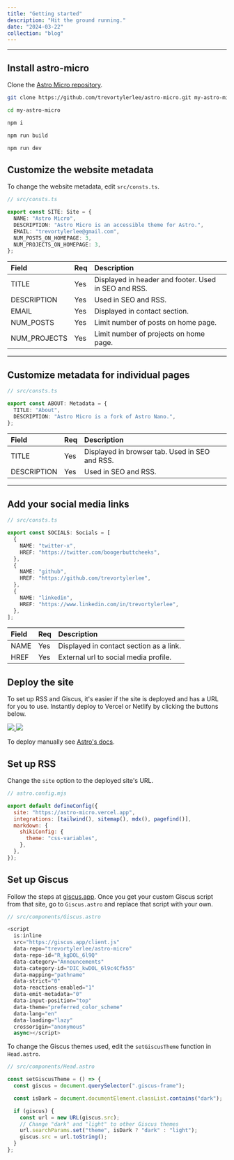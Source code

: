 ```yaml
---
title: "Getting started"
description: "Hit the ground running."
date: "2024-03-22"
collection: "blog"
---
```


---

## Install astro-micro

Clone the [Astro Micro repository](https://github.com/trevortylerlee/astro-micro.git).

```sh
git clone https://github.com/trevortylerlee/astro-micro.git my-astro-micro
```

```sh
cd my-astro-micro
```

```sh
npm i
```

```sh
npm run build
```

```sh
npm run dev
```

## Customize the website metadata

To change the website metadata, edit `src/consts.ts`.

```ts
// src/consts.ts

export const SITE: Site = {
  NAME: "Astro Micro",
  DESCRIPTION: "Astro Micro is an accessible theme for Astro.",
  EMAIL: "trevortylerlee@gmail.com",
  NUM_POSTS_ON_HOMEPAGE: 3,
  NUM_PROJECTS_ON_HOMEPAGE: 3,
};
```

| Field        | Req | Description                                          |
| :----------- | :-- | :--------------------------------------------------- |
| TITLE        | Yes | Displayed in header and footer. Used in SEO and RSS. |
| DESCRIPTION  | Yes | Used in SEO and RSS.                                 |
| EMAIL        | Yes | Displayed in contact section.                        |
| NUM_POSTS    | Yes | Limit number of posts on home page.                  |
| NUM_PROJECTS | Yes | Limit number of projects on home page.               |

---

## Customize metadata for individual pages

```ts
// src/consts.ts

export const ABOUT: Metadata = {
  TITLE: "About",
  DESCRIPTION: "Astro Micro is a fork of Astro Nano.",
};
```

| Field       | Req | Description                                    |
| :---------- | :-- | :--------------------------------------------- |
| TITLE       | Yes | Displayed in browser tab. Used in SEO and RSS. |
| DESCRIPTION | Yes | Used in SEO and RSS.                           |

---

## Add your social media links

```ts
// src/consts.ts

export const SOCIALS: Socials = [
  {
    NAME: "twitter-x",
    HREF: "https://twitter.com/boogerbuttcheeks",
  },
  {
    NAME: "github",
    HREF: "https://github.com/trevortylerlee",
  },
  {
    NAME: "linkedin",
    HREF: "https://www.linkedin.com/in/trevortylerlee",
  },
];
```

| Field | Req | Description                             |
| :---- | :-- | :-------------------------------------- |
| NAME  | Yes | Displayed in contact section as a link. |
| HREF  | Yes | External url to social media profile.   |

## Deploy the site

To set up RSS and Giscus, it's easier if the site is deployed and has a URL for you to use. Instantly deploy to Vercel or Netlify by clicking the buttons below.

<div className="flex gap-2">
  <a target="_blank" aria-label="Deploy with Vercel" href="https://vercel.com/new/clone?repository-url=https://github.com/trevortylerlee/astro-micro">
    <img src="/deploy_vercel.svg" />
  </a>
  <a target="_blank" aria-label="Deploy with Netlify" href="https://app.netlify.com/start/deploy?repository=https://github.com/trevortylerlee/astro-micro">
    <img src="/deploy_netlify.svg" />
  </a>
</div>

To deploy manually see [Astro's docs](https://docs.astro.build/en/guides/deploy/).

## Set up RSS

Change the `site` option to the deployed site's URL.

```js
// astro.config.mjs

export default defineConfig({
  site: "https://astro-micro.vercel.app",
  integrations: [tailwind(), sitemap(), mdx(), pagefind()],
  markdown: {
    shikiConfig: {
      theme: "css-variables",
    },
  },
});
```

## Set up Giscus

Follow the steps at [giscus.app](https://giscus.app). Once you get your  custom Giscus script from that site, go to `Giscus.astro` and replace that script with your own.

```js
// src/components/Giscus.astro

<script
  is:inline
  src="https://giscus.app/client.js"
  data-repo="trevortylerlee/astro-micro"
  data-repo-id="R_kgDOL_6l9Q"
  data-category="Announcements"
  data-category-id="DIC_kwDOL_6l9c4Cfk55"
  data-mapping="pathname"
  data-strict="0"
  data-reactions-enabled="1"
  data-emit-metadata="0"
  data-input-position="top"
  data-theme="preferred_color_scheme"
  data-lang="en"
  data-loading="lazy"
  crossorigin="anonymous"
  async></script>

```

To change the Giscus themes used, edit the `setGiscusTheme` function in `Head.astro`.

```js
// src/components/Head.astro

const setGiscusTheme = () => {
  const giscus = document.querySelector(".giscus-frame");

  const isDark = document.documentElement.classList.contains("dark");

  if (giscus) {
    const url = new URL(giscus.src);
    // Change "dark" and "light" to other Giscus themes
    url.searchParams.set("theme", isDark ? "dark" : "light");
    giscus.src = url.toString();
  }
};
```
